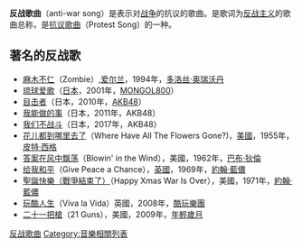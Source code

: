 {{unreferenced|time=2011-12-04T05:05:29+00:00}}
'''反战歌曲'''（anti-war song）是表示对[[战争|战争]]的抗议的歌曲。是歌词为[[反战主义|反战主义]]的歌曲总称，是[[抗议歌曲|抗议歌曲]]（Protest Song）的一种。

== 著名的反战歌 ==
* [[麻木不仁|麻木不仁]]（Zombie）,[[爱尔兰|爱尔兰]]，1994年，[[多洛丝·奥瑞沃丹|多洛丝·奥瑞沃丹]]
* [[MESSAGE_(MONGOL800专辑)|琉球爱歌]]（[[日本|日本]]，2001年，[[MONGOL800|MONGOL800]]）
* [[TeamA_6th_Stage“目击者”|目击者]]（日本，2010年，[[AKB48|AKB48]]）
* [[就是在这里|我能做的事]]（日本，2011年，AKB48）
* [[我们不战斗|我们不战斗]]（日本，2017年，AKB48）
* [[花儿都到哪里去了|花儿都到哪里去了]]（Where Have All The Flowers Gone?)，[[美國|美國]]，1955年，[[皮特·西格|皮特·西格]]
* [[答案在风中飘荡|答案在风中飘荡]]（Blowin' in the Wind），美國，1962年，[[巴布·狄倫|巴布·狄倫]]
* [[给我和平|给我和平]]（Give Peace a Chance），[[英國|英國]]，1969年，[[約翰·藍儂|約翰·藍儂]]
* [[Happy_Xmas_(War_Is_Over)|聖誕快樂（戰爭結束了）]]（Happy Xmas War Is Over），美國，1971年，[[約翰·藍儂|約翰·藍儂]]
* [[玩酷人生_(歌曲)|玩酷人生]]（Viva la Vida）英國，2008年，[[酷玩樂團|酷玩樂團]]
* [[世紀大崩解|二十一把槍]]（21 Guns），美國，2009年，[[年輕歲月|年輕歲月]]

{{反战}}
[[Category:反战歌曲|]]
[[Category:音樂相關列表|Category:音樂相關列表]]